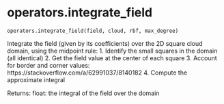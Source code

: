 # operators.integrate_field { #updes.operators.integrate_field }

`operators.integrate_field(field, cloud, rbf, max_degree)`

Integrate the field (given by its coefficients) over the 2D square cloud domain, using the midpoint rule:
1. Identify the small squares in the domain (all identical)
2. Get the field value at the center of each square
3. Account for border and corner values: https://stackoverflow.com/a/62991037/8140182
4. Compute the approximate integral

Returns:
    float: the integral of the field over the domain